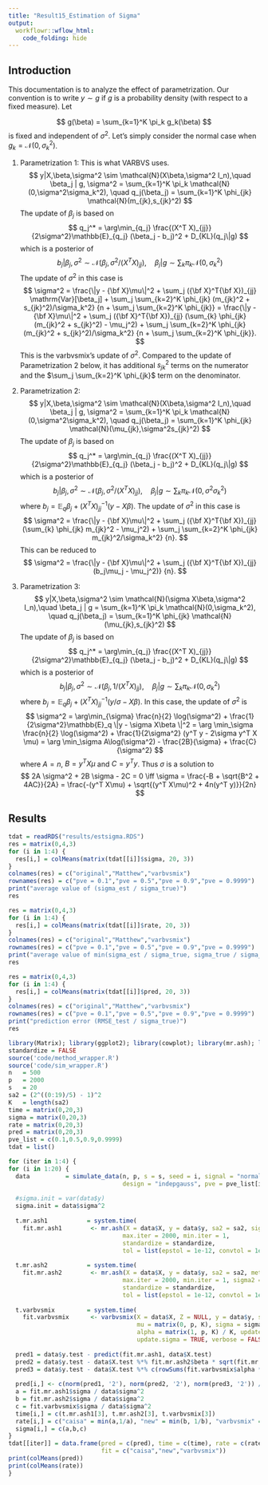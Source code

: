 ```yaml
---
title: "Result15_Estimation of Sigma"
output:
  workflowr::wflow_html:
    code_folding: hide
---
```


## Introduction

This documentation is to analyze the effect of parametrization. Our convention is to write $y\sim g$ if $g$ is a probability density (with respect to a fixed measure). Let

$$
g(\beta) = \sum_{k=1}^K \pi_k g_k(\beta)
$$
is fixed and independent of $\sigma^2$. Let's simply consider the normal case when $g_k = \mathcal{N}(0,\sigma_k^2)$.

(1) Parametrization 1: This is what VARBVS uses.
$$
y|X,\beta,\sigma^2 \sim \mathcal{N}(X\beta,\sigma^2 I_n),\quad \beta_j | g, \sigma^2 = \sum_{k=1}^K \pi_k \mathcal{N}(0,\sigma^2\sigma_k^2),  \quad q_j(\beta_j) = \sum_{k=1}^K \phi_{jk} \mathcal{N}(m_{jk},s_{jk}^2)
$$
The update of $\beta_j$ is based on
$$
q_j^* = \arg\min_{q_j} \frac{(X^T X)_{jj}}{2\sigma^2}\mathbb{E}_{q_j} (\beta_j - b_j)^2 + D_{KL}(q_j\|g)
$$
which is a posterior of
$$
b_j|\beta_j,\sigma^2 \sim \mathcal{N}(\beta_j,\sigma^2 / (X^T X)_{jj}),\quad \beta_j|g \sim \sum_k \pi_k \mathcal{N}(0,\sigma_k^2)
$$
The update of $\sigma^2$ in this case is 
$$
\sigma^2 =
\frac{\|y - {\bf X}\mu\|^2
      + \sum_j ({\bf X}^T{\bf X})_{jj} \mathrm{Var}[\beta_j]
      + \sum_j \sum_{k=2}^K \phi_{jk} (m_{jk}^2 + s_{jk}^2)/\sigma_k^2}
     {n + \sum_j \sum_{k=2}^K \phi_{jk}} = \frac{\|y - {\bf X}\mu\|^2
      + \sum_j ({\bf X}^T{\bf X})_{jj} (\sum_{k} \phi_{jk} (m_{jk}^2 + s_{jk}^2) - \mu_j^2)
      + \sum_j \sum_{k=2}^K \phi_{jk} (m_{jk}^2 + s_{jk}^2)/\sigma_k^2}
     {n + \sum_j \sum_{k=2}^K \phi_{jk}}.
$$
This is the varbvsmix's update of $\sigma^2$. Compared to the update of Parametrization 2 below, it has additional $s_{jk}^2$ terms on the numerator and the $\sum_j \sum_{k=2}^K \phi_{jk}$ term on the denominator.

(2) Parametrization 2:
$$
y|X,\beta,\sigma^2 \sim \mathcal{N}(X\beta,\sigma^2 I_n),\quad \beta_j | g, \sigma^2 = \sum_{k=1}^K \pi_k \mathcal{N}(0,\sigma^2\sigma_k^2), \quad q_j(\beta_j) = \sum_{k=1}^K \phi_{jk} \mathcal{N}(\mu_{jk},\sigma^2s_{jk}^2)
$$
The update of $\beta_j$ is based on
$$
q_j^* = \arg\min_{q_j} \frac{(X^T X)_{jj}}{2\sigma^2}\mathbb{E}_{q_j} (\beta_j - b_j)^2 + D_{KL}(q_j\|g)
$$
which is a posterior of
$$
b_j|\beta_j,\sigma^2 \sim \mathcal{N}(\beta_j,\sigma^2 / (X^T X)_{jj}),\quad \beta_j|g \sim \sum_k \pi_k \mathcal{N}(0,\sigma^2\sigma_k^2)
$$
where $b_j = \mathbb{E}_q \beta_j + (X^T X)_{jj}^{-1}(y - X\beta)$. The update of $\sigma^2$ in this case is 
$$
\sigma^2 =
\frac{\|y - {\bf X}\mu\|^2
      + \sum_j ({\bf X}^T{\bf X})_{jj} (\sum_{k} \phi_{jk} m_{jk}^2 - \mu_j^2)
      + \sum_j \sum_{k=2}^K \phi_{jk} m_{jk}^2/\sigma_k^2}
     {n}.
$$
This can be reduced to
$$
\sigma^2 =
\frac{\|y - {\bf X}\mu\|^2
      + \sum_j ({\bf X}^T{\bf X})_{jj} (b_j\mu_j - \mu_j^2)}
     {n}.
$$

(3) Parametrization 3:
$$
y|X,\beta,\sigma^2 \sim \mathcal{N}(\sigma X\beta,\sigma^2 I_n),\quad \beta_j | g = \sum_{k=1}^K \pi_k \mathcal{N}(0,\sigma_k^2), \quad q_j(\beta_j) = \sum_{k=1}^K \phi_{jk} \mathcal{N}(\mu_{jk},s_{jk}^2)
$$
The update of $\beta_j$ is based on
$$
q_j^* = \arg\min_{q_j} \frac{(X^T X)_{jj}}{2\sigma^2}\mathbb{E}_{q_j} (\beta_j - b_j)^2 + D_{KL}(q_j\|g)
$$
which is a posterior of
$$
b_j|\beta_j,\sigma^2 \sim \mathcal{N}(\beta_j,1 / (X^T X)_{jj}),\quad \beta_j|g \sim \sum_k \pi_k \mathcal{N}(0,\sigma_k^2)
$$
where $b_j = \mathbb{E}_q \beta_j + (X^T X)_{jj}^{-1}(y / \sigma - X\beta)$. In this case, the update of $\sigma^2$ is
$$
\sigma^2 = \arg\min_{\sigma} \frac{n}{2} \log(\sigma^2) + \frac{1}{2\sigma^2}\mathbb{E}_q \|y - \sigma X\beta \|^2 = \arg \min_\sigma \frac{n}{2} \log(\sigma^2) + \frac{1}{2\sigma^2} (y^T y - 2\sigma y^T X \mu) = \arg \min_\sigma A\log(\sigma^2) - \frac{2B}{\sigma} + \frac{C}{\sigma^2}
$$
where $A = n$, $B = y^T X\mu$ and $C = y^T y$. Thus $\sigma$ is a solution to
$$
2A \sigma^2 + 2B \sigma - 2C = 0 \iff \sigma = \frac{-B + \sqrt{B^2 + 4AC}}{2A} = \frac{-(y^T X\mu) + \sqrt{(y^T X\mu)^2 + 4n(y^T y)}}{2n}
$$

## Results

```r
tdat = readRDS("results/estsigma.RDS")
res = matrix(0,4,3)
for (i in 1:4) {
  res[i,] = colMeans(matrix(tdat[[i]]$sigma, 20, 3))
}
colnames(res) = c("original","Matthew","varbvsmix")
rownames(res) = c("pve = 0.1","pve = 0.5","pve = 0.9","pve = 0.9999")
print("average value of (sigma_est / sigma_true)")
res
```

```r
res = matrix(0,4,3)
for (i in 1:4) {
  res[i,] = colMeans(matrix(tdat[[i]]$rate, 20, 3))
}
colnames(res) = c("original","Matthew","varbvsmix")
rownames(res) = c("pve = 0.1","pve = 0.5","pve = 0.9","pve = 0.9999")
print("average value of min(sigma_est / sigma_true, sigma_true / sigma_est)")
res
```

```r
res = matrix(0,4,3)
for (i in 1:4) {
  res[i,] = colMeans(matrix(tdat[[i]]$pred, 20, 3))
}
colnames(res) = c("original","Matthew","varbvsmix")
rownames(res) = c("pve = 0.1","pve = 0.5","pve = 0.9","pve = 0.9999")
print("prediction error (RMSE_test / sigma_true)")
res
```

```r
library(Matrix); library(ggplot2); library(cowplot); library(mr.ash); library(varbvs)
standardize = FALSE
source('code/method_wrapper.R')
source('code/sim_wrapper.R')
n   = 500
p   = 2000
s   = 20
sa2 = (2^((0:19)/5) - 1)^2
K   = length(sa2)
time = matrix(0,20,3)
sigma = matrix(0,20,3)
rate = matrix(0,20,3)
pred = matrix(0,20,3)
pve_list = c(0.1,0.5,0.9,0.9999)
tdat = list()

for (iter in 1:4) {
for (i in 1:20) {
  data          = simulate_data(n, p, s = s, seed = i, signal = "normal",
                                design = "indepgauss", pve = pve_list[iter])
  
  #sigma.init = var(data$y)
  sigma.init = data$sigma^2
  
  t.mr.ash1           = system.time(
    fit.mr.ash1        <- mr.ash(X = data$X, y = data$y, sa2 = sa2, sigma2 = sigma.init,
                                max.iter = 2000, min.iter = 1,
                                standardize = standardize,
                                tol = list(epstol = 1e-12, convtol = 1e-8)))
  
  t.mr.ash2           = system.time(
    fit.mr.ash2        <- mr.ash(X = data$X, y = data$y, sa2 = sa2, method = "em2",
                                max.iter = 2000, min.iter = 1, sigma2 = sigma.init,
                                standardize = standardize,
                                tol = list(epstol = 1e-12, convtol = 1e-8)))
  
  t.varbvsmix         = system.time(
    fit.varbvsmix      <- varbvsmix(X = data$X, Z = NULL, y = data$y, sa = sa2,
                                    mu = matrix(0, p, K), sigma = sigma.init,
                                    alpha = matrix(1, p, K) / K, update.sa = FALSE,
                                    update.sigma = TRUE, verbose = FALSE))
  
  pred1 = data$y.test - predict(fit.mr.ash1, data$X.test)
  pred2 = data$y.test - data$X.test %*% fit.mr.ash2$beta * sqrt(fit.mr.ash2$sigma) - fit.mr.ash2$intercept
  pred3 = data$y.test - data$X.test %*% c(rowSums(fit.varbvsmix$alpha * fit.varbvsmix$mu)) - fit.varbvsmix$mu.cov
  
  pred[i,] <- c(norm(pred1, '2'), norm(pred2, '2'), norm(pred3, '2')) / sqrt(n) / data$sigma
  a = fit.mr.ash1$sigma / data$sigma^2
  b = fit.mr.ash2$sigma / data$sigma^2
  c = fit.varbvsmix$sigma / data$sigma^2
  time[i,] = c(t.mr.ash1[3], t.mr.ash2[3], t.varbvsmix[3])
  rate[i,] = c("caisa" = min(a,1/a), "new" = min(b, 1/b), "varbvsmix" = min(c, 1/c))
  sigma[i,] = c(a,b,c)
}
tdat[[iter]] = data.frame(pred = c(pred), time = c(time), rate = c(rate), sigma = c(sigma),
                          fit = c("caisa","new","varbvsmix"))
print(colMeans(pred))
print(colMeans(rate))
}
```

